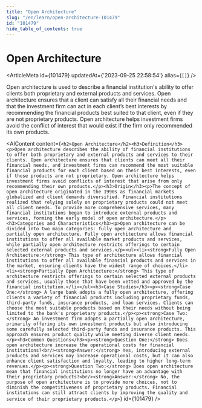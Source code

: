 ```yaml
---
title: "Open Architecture"
slug: "/en/learn/open-architecture-101479"
id: "101479"
hide_table_of_contents: true
---
```



# Open Architecture

<ArticleMeta id={101479} updatedAt={'2023-09-25 22:58:54'} alias={`[]`} />
<div className='border-solid border-b border-t-0 my-4 border-[var(--ifm-color-gray-300)]' />

Open architecture is used to describe a financial institution's ability to offer clients both proprietary and external products and services. Open architecture ensures that a client can satisfy all their financial needs and that the investment firm can act in each client’s best interests by recommending the financial products best suited to that client, even if they are not proprietary products. Open architecture helps investment firms avoid the conflict of interest that would exist if the firm only recommended its own products.

<AIContent content={`<h2>Open Architecture</h2><h3>Definition</h3><p>Open architecture describes the ability of financial institutions to offer both proprietary and external products and services to their clients. Open architecture ensures that clients can meet all their financial needs, and investment firms can recommend the most suitable financial products for each client based on their best interests, even if those products are not proprietary. Open architecture helps investment firms avoid conflicts of interest that arise from only recommending their own products.</p><h3>Origin</h3><p>The concept of open architecture originated in the 1990s as financial markets globalized and client demands diversified. Financial institutions realized that relying solely on proprietary products could not meet all client needs. To provide more comprehensive services, many financial institutions began to introduce external products and services, forming the early model of open architecture.</p><h3>Categories and Characteristics</h3><p>Open architecture can be divided into two main categories: fully open architecture and partially open architecture. Fully open architecture allows financial institutions to offer all available market products and services, while partially open architecture restricts offerings to certain selected external products and services.</p><ul><li><strong>Fully Open Architecture:</strong> This type of architecture allows financial institutions to offer all available financial products and services in the market, ensuring clients have the widest range of choices.</li><li><strong>Partially Open Architecture:</strong> This type of architecture restricts offerings to certain selected external products and services, usually those that have been vetted and approved by the financial institution.</li></ul><h3>Case Studies</h3><p><strong>Case One:</strong> A large bank adopts a fully open architecture, offering clients a variety of financial products including proprietary funds, third-party funds, insurance products, and loan services. Clients can choose the most suitable products based on their needs without being limited to the bank's proprietary products.</p><p><strong>Case Two:</strong> An investment firm adopts a partially open architecture, primarily offering its own investment products but also introducing some carefully selected third-party funds and insurance products. This approach ensures product quality while meeting diverse client needs.</p><h3>Common Questions</h3><p><strong>Question One:</strong> Does open architecture increase the operational costs for financial institutions?<br/><strong>Answer:</strong> Yes, introducing external products and services may increase operational costs, but it can also enhance client satisfaction and loyalty, leading to higher long-term revenues.</p><p><strong>Question Two:</strong> Does open architecture mean that financial institutions no longer have an advantage with their proprietary products?<br/><strong>Answer:</strong> No, the purpose of open architecture is to provide more choices, not to diminish the competitiveness of proprietary products. Financial institutions can still attract clients by improving the quality and service of their proprietary products.</p>`} id={101479} />
